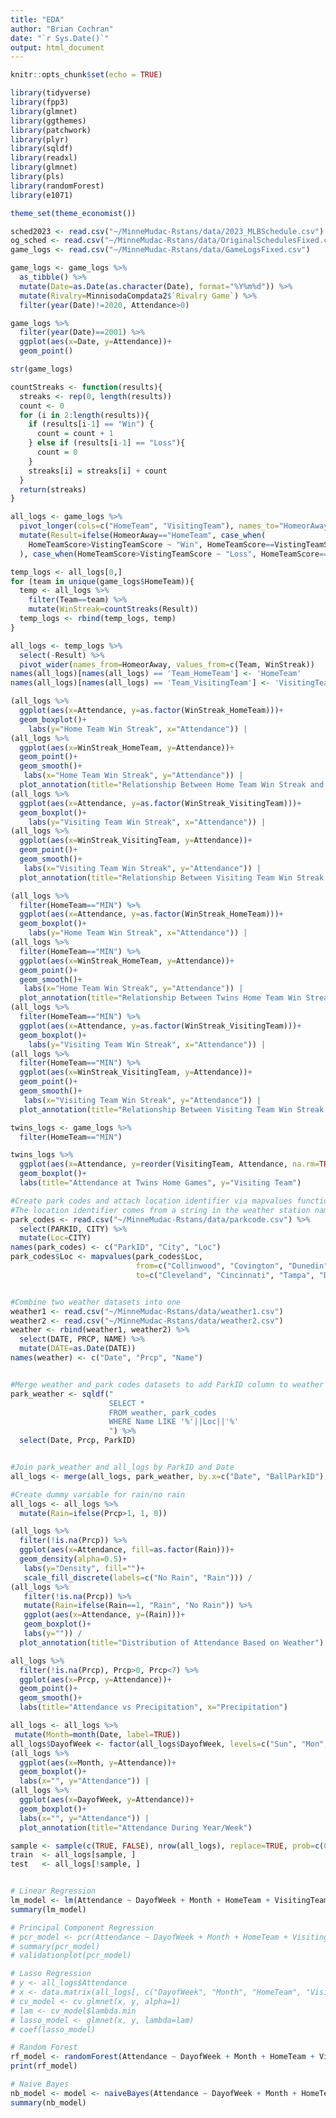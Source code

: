 ```yaml
---
title: "EDA"
author: "Brian Cochran"
date: "`r Sys.Date()`"
output: html_document
---
```


```r
knitr::opts_chunk$set(echo = TRUE)
```

```r
library(tidyverse)
library(fpp3)
library(glmnet)
library(ggthemes)
library(patchwork)
library(plyr)
library(sqldf)
library(readxl)
library(glmnet)
library(pls)
library(randomForest)
library(e1071)

theme_set(theme_economist())
```

```r
sched2023 <- read.csv("~/MinneMudac-Rstans/data/2023_MLBSchedule.csv")
og_sched <- read.csv("~/MinneMudac-Rstans/data/OriginalSchedulesFixed.csv")
game_logs <- read.csv("~/MinneMudac-Rstans/data/GameLogsFixed.csv")
```

```r
game_logs <- game_logs %>%
  as_tibble() %>%
  mutate(Date=as.Date(as.character(Date), format="%Y%m%d")) %>%
  mutate(Rivalry=MinnisodaCompdata2$`Rivalry Game`) %>%
  filter(year(Date)!=2020, Attendance>0)

game_logs %>%
  filter(year(Date)==2001) %>%
  ggplot(aes(x=Date, y=Attendance))+
  geom_point()

str(game_logs)
```



```r
countStreaks <- function(results){
  streaks <- rep(0, length(results))
  count <- 0
  for (i in 2:length(results)){
    if (results[i-1] == "Win") {
      count = count + 1
    } else if (results[i-1] == "Loss"){
      count = 0
    }
    streaks[i] = streaks[i] + count
  }
  return(streaks)
}
```

```r
all_logs <- game_logs %>%
  pivot_longer(cols=c("HomeTeam", "VisitingTeam"), names_to="HomeorAway", values_to="Team") %>%
  mutate(Result=ifelse(HomeorAway=="HomeTeam", case_when(
    HomeTeamScore>VistingTeamScore ~ "Win", HomeTeamScore==VistingTeamScore ~ "Tie", HomeTeamScore<VistingTeamScore ~ "Loss"
  ), case_when(HomeTeamScore>VistingTeamScore ~ "Loss", HomeTeamScore==VistingTeamScore ~ "Tie", HomeTeamScore<VistingTeamScore ~ "Win")))

temp_logs <- all_logs[0,]
for (team in unique(game_logs$HomeTeam)){
  temp <- all_logs %>%
    filter(Team==team) %>%
    mutate(WinStreak=countStreaks(Result))
  temp_logs <- rbind(temp_logs, temp)
}

all_logs <- temp_logs %>%
  select(-Result) %>%
  pivot_wider(names_from=HomeorAway, values_from=c(Team, WinStreak))
names(all_logs)[names(all_logs) == 'Team_HomeTeam'] <- 'HomeTeam'
names(all_logs)[names(all_logs) == 'Team_VisitingTeam'] <- 'VisitingTeam'
```

```r
(all_logs %>%
  ggplot(aes(x=Attendance, y=as.factor(WinStreak_HomeTeam)))+
  geom_boxplot()+
    labs(y="Home Team Win Streak", x="Attendance")) |
(all_logs %>%
  ggplot(aes(x=WinStreak_HomeTeam, y=Attendance))+
  geom_point()+
  geom_smooth()+
   labs(x="Home Team Win Streak", y="Attendance")) |
  plot_annotation(title="Relationship Between Home Team Win Streak and Attendance")
(all_logs %>%
  ggplot(aes(x=Attendance, y=as.factor(WinStreak_VisitingTeam)))+
  geom_boxplot()+
    labs(y="Visiting Team Win Streak", x="Attendance")) |
(all_logs %>%
  ggplot(aes(x=WinStreak_VisitingTeam, y=Attendance))+
  geom_point()+
  geom_smooth()+
   labs(x="Visiting Team Win Streak", y="Attendance")) |
  plot_annotation(title="Relationship Between Visiting Team Win Streak and Attendance")
```

```r
(all_logs %>%
  filter(HomeTeam=="MIN") %>%
  ggplot(aes(x=Attendance, y=as.factor(WinStreak_HomeTeam)))+
  geom_boxplot()+
    labs(y="Home Team Win Streak", x="Attendance")) |
(all_logs %>%
  filter(HomeTeam=="MIN") %>%
  ggplot(aes(x=WinStreak_HomeTeam, y=Attendance))+
  geom_point()+
  geom_smooth()+
   labs(x="Home Team Win Streak", y="Attendance")) |
  plot_annotation(title="Relationship Between Twins Home Team Win Streak and Attendance")
(all_logs %>%
  filter(HomeTeam=="MIN") %>%
  ggplot(aes(x=Attendance, y=as.factor(WinStreak_VisitingTeam)))+
  geom_boxplot()+
    labs(y="Visiting Team Win Streak", x="Attendance")) |
(all_logs %>%
  filter(HomeTeam=="MIN") %>%
  ggplot(aes(x=WinStreak_VisitingTeam, y=Attendance))+
  geom_point()+
  geom_smooth()+
   labs(x="Visiting Team Win Streak", y="Attendance")) |
  plot_annotation(title="Relationship Between Visiting Team Win Streak and Attendance")
```

```r
twins_logs <- game_logs %>%
  filter(HomeTeam=="MIN")

twins_logs %>%
  ggplot(aes(x=Attendance, y=reorder(VisitingTeam, Attendance, na.rm=TRUE)))+
  geom_boxplot()+
  labs(title="Attendance at Twins Home Games", y="Visiting Team")
```

```r
#Create park codes and attach location identifier via mapvalues function
#The location identifier comes from a string in the weather station name
park_codes <- read.csv("~/MinneMudac-Rstans/data/parkcode.csv") %>%
  select(PARKID, CITY) %>%
  mutate(Loc=CITY)
names(park_codes) <- c("ParkID", "City", "Loc")
park_codes$Loc <- mapvalues(park_codes$Loc,
                            from=c("Collinwood", "Covington", "Dunedin", "Dyersville", "Geauga Lake", "Gloucester City", "Harrison", "Irondequoit", "Lake Buena Vista", "London", "Ludlow", "Maspeth", "Middletown", "Bloomington", "Newburgh Township", "Brooklyn", "Queens", "Providence", "Springfield", "Three Rivers", "Troy", "Warwick", "Watervliet", "Weehawken", "West New York", "New York"),
                            to=c("Cleveland", "Cincinnati", "Tampa", "Dubuque", "Cleveland", "Philadelphia", "Newark", "Rochester", "Orlando", "Heathrow", "Cincinnati", "JFK", "Hartford", "Minneapolis", "Evansville", "JFK", "JFK", "Rhode Island", "Hartford", "Syracuse", "Albany", "Rhode Island", "Albany", "JFK", "JFK", "JFK"))


#Combine two weather datasets into one
weather1 <- read.csv("~/MinneMudac-Rstans/data/weather1.csv")
weather2 <- read.csv("~/MinneMudac-Rstans/data/weather2.csv")
weather <- rbind(weather1, weather2) %>%
  select(DATE, PRCP, NAME) %>%
  mutate(DATE=as.Date(DATE))
names(weather) <- c("Date", "Prcp", "Name")


#Merge weather and park codes datasets to add ParkID column to weather
park_weather <- sqldf("
                      SELECT *
                      FROM weather, park_codes
                      WHERE Name LIKE '%'||Loc||'%'
                      ") %>%
  select(Date, Prcp, ParkID)


#Join park_weather and all_logs by ParkID and Date
all_logs <- merge(all_logs, park_weather, by.x=c("Date", "BallParkID"), by.y=c("Date", "ParkID"), all.x=TRUE)

#Create dummy variable for rain/no rain
all_logs <- all_logs %>%
  mutate(Rain=ifelse(Prcp>1, 1, 0))
```

```r
(all_logs %>%
  filter(!is.na(Prcp)) %>%
  ggplot(aes(x=Attendance, fill=as.factor(Rain)))+
  geom_density(alpha=0.5)+
   labs(y="Density", fill="")+
   scale_fill_discrete(labels=c("No Rain", "Rain"))) /
(all_logs %>%
   filter(!is.na(Prcp)) %>%
   mutate(Rain=ifelse(Rain==1, "Rain", "No Rain")) %>%
   ggplot(aes(x=Attendance, y=(Rain)))+
   geom_boxplot()+
   labs(y="")) /
  plot_annotation(title="Distribution of Attendance Based on Weather")
```

```r
all_logs %>%
  filter(!is.na(Prcp), Prcp>0, Prcp<7) %>%
  ggplot(aes(x=Prcp, y=Attendance))+
  geom_point()+
  geom_smooth()+
  labs(title="Attendance vs Precipitation", x="Precipitation")
```

```r
all_logs <- all_logs %>%
 mutate(Month=month(Date, label=TRUE))
all_logs$DayofWeek <- factor(all_logs$DayofWeek, levels=c("Sun", "Mon", "Tue", "Wed", "Thu", "Fri", "Sat"))
(all_logs %>%
  ggplot(aes(x=Month, y=Attendance))+
  geom_boxplot()+
  labs(x="", y="Attendance")) |
(all_logs %>%
  ggplot(aes(x=DayofWeek, y=Attendance))+
  geom_boxplot()+
  labs(x="", y="Attendance")) |
  plot_annotation(title="Attendance During Year/Week")
```

```r
sample <- sample(c(TRUE, FALSE), nrow(all_logs), replace=TRUE, prob=c(0.7,0.3))
train  <- all_logs[sample, ]
test   <- all_logs[!sample, ]


# Linear Regression
lm_model <- lm(Attendance ~ DayofWeek + Month + HomeTeam + VisitingTeam + BallParkID + Rain + WinStreak_HomeTeam + NumberofGames + HomeTeamGameNumber + VisitingTeamGameNumber, data=train)
summary(lm_model)

# Principal Component Regression
# pcr_model <- pcr(Attendance ~ DayofWeek + Month + HomeTeam + VisitingTeam + Rivalry + BallParkID + Rain + WinStreak_HomeTeam, data=all_logs)
# summary(pcr_model)
# validationplot(pcr_model)

# Lasso Regression
# y <- all_logs$Attendance
# x <- data.matrix(all_logs[, c("DayofWeek", "Month", "HomeTeam", "VisitingTeam", "Rivalry")])
# cv_model <- cv.glmnet(x, y, alpha=1)
# lam <- cv_model$lambda.min
# lasso_model <- glmnet(x, y, lambda=lam)
# coef(lasso_model)

# Random Forest
rf_model <- randomForest(Attendance ~ DayofWeek + Month + HomeTeam + VisitingTeam + BallParkID + Rain + WinStreak_HomeTeam + NumberofGames + HomeTeamGameNumber + VisitingTeamGameNumber, ntree=100, data=all_logs, na.action=na.omit)
print(rf_model)

# Naive Bayes
nb_model <- model <- naiveBayes(Attendance ~ DayofWeek + Month + HomeTeam + VisitingTeam + BallParkID + Rain + WinStreak_HomeTeam + NumberofGames + HomeTeamGameNumber + VisitingTeamGameNumber, data = all_logs)
summary(nb_model)
```
